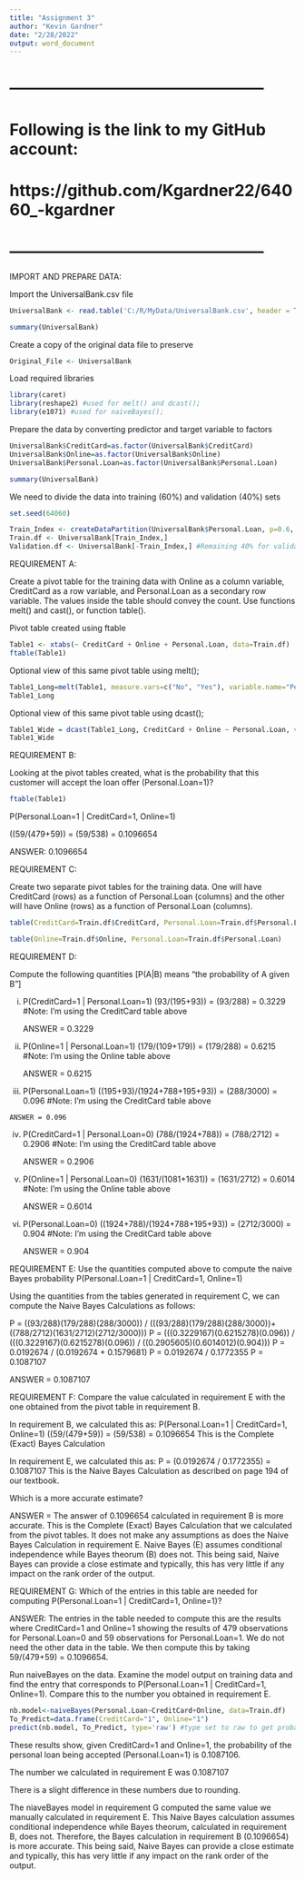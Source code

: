 ```yaml
---
title: "Assignment 3"
author: "Kevin Gardner"
date: "2/28/2022"
output: word_document
---
```


# ------------------------------------------------
# Following is the link to my GitHub account:
# https://github.com/Kgardner22/64060_-kgardner
# ------------------------------------------------

IMPORT AND PREPARE DATA:
  
Import the UniversalBank.csv file

```r

UniversalBank <- read.table('C:/R/MyData/UniversalBank.csv', header = T, sep = ',') 

summary(UniversalBank)

```
Create a copy of the original data file to preserve

```r

Original_File <- UniversalBank

```

Load required libraries

```r

library(caret)
library(reshape2) #used for melt() and dcast();
library(e1071) #used for naiveBayes(); 

```

Prepare the data by converting predictor and target variable to factors

```r

UniversalBank$CreditCard=as.factor(UniversalBank$CreditCard)
UniversalBank$Online=as.factor(UniversalBank$Online)
UniversalBank$Personal.Loan=as.factor(UniversalBank$Personal.Loan)

summary(UniversalBank)

```


We need to divide the data into training (60%) and validation (40%) sets

```r

set.seed(64060)

Train_Index <- createDataPartition(UniversalBank$Personal.Loan, p=0.6, list = FALSE) #60% for train data
Train.df <- UniversalBank[Train_Index,]
Validation.df <- UniversalBank[-Train_Index,] #Remaining 40% for validation data

```



REQUIREMENT A:

Create a pivot table for the training data with Online as a column variable, CreditCard as a row variable, and Personal.Loan as a secondary row variable. The values inside the table should convey the count. Use functions melt() and cast(), or function table().


Pivot table created using ftable

```r

Table1 <- xtabs(~ CreditCard + Online + Personal.Loan, data=Train.df)
ftable(Table1) 

```

Optional view of this same pivot table using melt();

```r

Table1_Long=melt(Table1, measure.vars=c("No", "Yes"), variable.name="Personal.Loan", value.name = "value")
Table1_Long

```

Optional view of this same pivot table using dcast();

```r

Table1_Wide = dcast(Table1_Long, CreditCard + Online ~ Personal.Loan, value.var = "value" )
Table1_Wide

```
 
 
REQUIREMENT B:

Looking at the pivot tables created, what is the probability that this customer will accept the loan offer (Personal.Loan=1)?

```r
ftable(Table1)
```
P(Personal.Loan=1 | CreditCard=1, Online=1)

  ((59/(479+59)) = (59/538) = 0.1096654

ANSWER: 0.1096654


REQUIREMENT C:

Create two separate pivot tables for the training data. One will have CreditCard (rows) as a function of Personal.Loan (columns) and the other will have Online (rows) as a function of Personal.Loan (columns).

```r

table(CreditCard=Train.df$CreditCard, Personal.Loan=Train.df$Personal.Loan)

```

```r

table(Online=Train.df$Online, Personal.Loan=Train.df$Personal.Loan)

```


REQUIREMENT D:

Compute the following quantities [P(A|B) means "the probability of A given B"]

i. P(CreditCard=1 | Personal.Loan=1)
    (93/(195+93)) = (93/288) = 0.3229  #Note: I'm using the CreditCard table above
    
    ANSWER = 0.3229

ii. P(Online=1 | Personal.Loan=1)
    (179/(109+179)) = (179/288) = 0.6215  #Note: I'm using the Online table above

    ANSWER = 0.6215
    
iii. P(Personal.Loan=1)
    ((195+93)/(1924+788+195+93)) = (288/3000) = 0.096  #Note: I'm using the CreditCard table above

    ANSWER = 0.096

iv. P(CreditCard=1 | Personal.Loan=0)
    (788/(1924+788)) = (788/2712) = 0.2906  #Note: I'm using the CreditCard table above

    ANSWER = 0.2906

v. P(Online=1 | Personal.Loan=0)
    (1631/(1081+1631)) = (1631/2712) = 0.6014  #Note: I'm using the Online table above
    
    ANSWER = 0.6014
    
vi. P(Personal.Loan=0)
    ((1924+788)/(1924+788+195+93)) = (2712/3000) = 0.904  #Note: I'm using the CreditCard table above
    
    ANSWER = 0.904


REQUIREMENT E:
Use the quantities computed above to compute the naive Bayes probability 
P(Personal.Loan=1 | CreditCard=1, Online=1)

  Using the quantities from the tables generated in requirement C, 
  we can compute the Naive Bayes Calculations as follows:
  
  P = ((93/288)(179/288)(288/3000)) / (((93/288)(179/288)(288/3000))+((788/2712)(1631/2712)(2712/3000)))
  P = (((0.3229167)(0.6215278)(0.096)) / (((0.3229167)(0.6215278)(0.096)) / ((0.2905605)(0.6014012)(0.904)))
  P = 0.0192674 / (0.0192674 + 0.1579681)
  P = 0.0192674 / 0.1772355
  P = 0.1087107
  
  ANSWER = 0.1087107


REQUIREMENT F:
Compare the value calculated in requirement E with the one obtained from the pivot table in requirement B. 

In requirement B, we calculated this as:
  P(Personal.Loan=1 | CreditCard=1, Online=1)
    ((59/(479+59)) = (59/538) = 0.1096654
    This is the Complete (Exact) Bayes Calculation

In requirement E, we calculated this as:
  P = (0.0192674 / 0.1772355) = 0.1087107
    This is the Naive Bayes Calculation as described on page 194 of our textbook.

Which is a more accurate estimate?

  ANSWER = The answer of 0.1096654 calculated in requirement B is more accurate. This is the Complete (Exact) Bayes Calculation that we calculated from the pivot tables. It does not make any assumptions as does the Naive Bayes Calculation in requirement E. Naive Bayes (E) assumes conditional independence while Bayes theorum (B) does not. This being said, Naive Bayes can provide a close estimate and typically, this has very little if any impact on the rank order of the output. 


REQUIREMENT G:
Which of the entries in this table are needed for computing P(Personal.Loan=1 | CreditCard=1, Online=1)?

  ANSWER: The entries in the table needed to compute this are the results where CreditCard=1 and Online=1 showing the results of 479 observations for Personal.Loan=0 and 59 observations for Personal.Loan=1. We do not need the other data in the table. We then compute this by taking 59/(479+59) = 0.1096654.


Run naiveBayes on the data. Examine the model output on training data and find the entry that corresponds to P(Personal.Loan=1 | CreditCard=1, Online=1). Compare this to the number you obtained in requirement E.

```r

nb.model<-naiveBayes(Personal.Loan~CreditCard+Online, data=Train.df)
To_Predict=data.frame(CreditCard="1", Online="1")
predict(nb.model, To_Predict, type='raw') #type set to raw to get probabilities;

```
These results show, given CreditCard=1 and Online=1, the probability of the personal loan being accepted (Personal.Loan=1) is 0.1087106.

The number we calculated in requirement E was 0.1087107

There is a slight difference in these numbers due to rounding. 

The niaveBayes model in requirement G computed the same value we manually calculated in requirement E. This Naive Bayes calculation assumes conditional independence while Bayes theorum, calculated in requirement B, does not. Therefore, the Bayes calculation in requirement B (0.1096654) is more accurate. This being said, Naive Bayes can provide a close estimate and typically, this has very little if any impact on the rank order of the output. 






